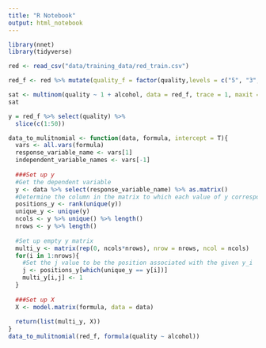 ```yaml
---
title: "R Notebook"
output: html_notebook
---
```



```r
library(nnet)
library(tidyverse)
```

```r
red <- read_csv("data/training_data/red_train.csv")
```

```r
red_f <- red %>% mutate(quality_f = factor(quality,levels = c("5", "3", "4", "6", "7","8", "9")))

sat <- multinom(quality ~ 1 + alcohol, data = red_f, trace = 1, maxit = 300)
sat

```
```r
y = red_f %>% select(quality) %>% 
  slice(c(1:50))

data_to_mulitnomial <- function(data, formula, intercept = T){
  vars <- all.vars(formula)
  response_variable_name <- vars[1]
  independent_variable_names <- vars[-1]
  
  ###Set up y
  #Get the dependent variable
  y <- data %>% select(response_variable_name) %>% as.matrix() 
  #Determine the column in the matrix to which each value of y corresponds
  positions_y <- rank(unique(y))
  unique_y <- unique(y)
  ncols <- y %>% unique() %>% length()
  nrows <- y %>% length()
  
  #Set up empty y matrix
  multi_y <- matrix(rep(0, ncols*nrows), nrow = nrows, ncol = ncols)
  for(i in 1:nrows){
    #Set the j value to be the position associated with the given y_i
    j <- positions_y[which(unique_y == y[i])]
    multi_y[i,j] <- 1
  }
  
  ###Set up X
  X <- model.matrix(formula, data = data)
  
  return(list(multi_y, X))
}
data_to_mulitnomial(red_f, formula(quality ~ alcohol))

```

```r

```


